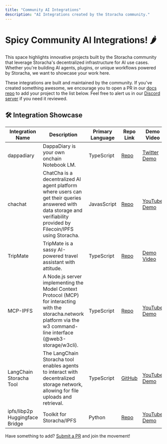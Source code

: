 ```yaml
---
title: "Community AI Integrations"
description: "AI Integrations created by the Storacha community."
---
```


# Spicy Community AI Integrations! 🌶️

This space highlights innovative projects built by the Storacha community that leverage Storacha's decentralized infrastructure for AI use cases. Whether you're building AI agents, plugins, or unique workflows powered by Storacha, we want to showcase your work here.

These integrations are built and maintained by the community. If you've created something awesome, we encourage you to open a PR in our [docs repo](https://github.com/storacha/docs/blob/main/src/pages/ai/community-integrations.mdx) to add your project to the list below. Feel free to alert us in our [Discord server](https://discord.gg/3q5dBVjmMz) if you need it reviewed.

## 🛠️ Integration Showcase

| Integration Name | Description | Primary Language | Repo Link | Demo Video |
|------------------|-------------|------------------|-----------|-------------|
| dappadiary | DappaDiary is your own onchain Notebook LM. | TypeScript | [Repo](https://github.com/DappaDanDev/dappaDiary) | [Twitter Demo](https://x.com/DAppaDanDev/status/1911381457240482173) |
| chachat | ChatCha is a decentralized AI agent platform where users can get their queries answered with data storage and verifiability provided by Filecoin/IPFS using Storacha. | JavasScript | [Repo](https://github.com/AkashMundari/ChatCha) | [YouTube Demo](https://www.youtube.com/watch?v=N1t-bySH3Q0) |
| TripMate | TripMate is a sassy AI-powered travel assistant with attitude. | TypeScript | [Repo](https://github.com/Dhruv-Varshney-developer/Tripmate-Planner) | [Demo Video](https://www.veed.io/view/e90b293f-0748-4790-9267-b9aa90c7b180?panel=share) |
| MCP-IPFS | A Node.js server implementing the Model Context Protocol (MCP) for interacting with the storacha.network platform via the w3 command-line interface (@web3-storage/w3cli). | TypeScript | [Repo](https://github.com/alexbakers/mcp-ipfs) | [YouTube Demo](https://www.youtube.com/watch?v=_O0q3mGJ-w4) |
| LangChain Storacha Tool | The LangChain Storacha tool enables agents to interact with decentralized storage network, allowing for file uploads and retrieval. | TypeScript | [GitHub](https://github.com/black-domain/langchain-storacha-tool) | [YouTube Demo](https://www.youtube.com/watch?v=WzCVwVU60D4) |
| ipfs/libp2p Huggingface Bridge | Toolkit for Storacha/IPFS | Python | [Repo](https://github.com/endomorphosis/ipfs_kit_py) | [YouTube Demo](https://youtu.be/UKtN5AlzUqs) |

Have something to add? [Submit a PR](https://github.com/storacha/docs/blob/main/src/pages/ai/community-integrations.mdx) and join the movement!
